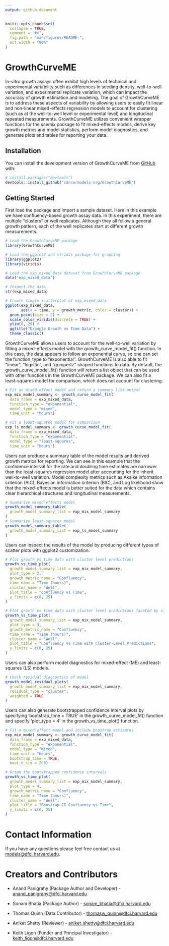 ```yaml
---
output: github_document
---
```


<!-- README.md is generated from README.Rmd. Please edit that file -->

```r
knitr::opts_chunk$set(
  collapse = TRUE,
  comment = "#>",
  fig.path = "man/figures/README-",
  out.width = "90%"
)
```

# GrowthCurveME

<!-- badges: start -->

<!-- badges: end -->

In-vitro growth assays often exhibit high levels of technical and experimental variability such as differences in seeding density, well-to-well variation, and experimental replicate variation, which can impact the accuracy of growth estimation and modeling. The goal of GrowthCurveME is to address these aspects of variability by allowing users to easily fit linear and non-linear mixed-effects regression models to account for clustering (such as at the well-to-well level or experimental level) and longitudinal repeated measurements. GrowthCurveME utilizes convenient wrapper functions for the saemix package to fit mixed-effects models, derive key growth metrics and model statistics, perform model diagnostics, and generate plots and tables for reporting your data.

## Installation

You can install the development version of GrowthCurveME from [GitHub](https://github.com/) with:

``` r
# install.packages("devtools")
devtools::install_github("cancermodels-org/GrowthCurveME")
```

## Getting Started

First load the package and import a sample dataset. Here in this example we have confluency-based growth assay data. In this experiment, there are multiple "clusters" or well replicates. Although they all follow a general growth pattern, each of the well replicates start at different growth measurements.

```r
# Load the GrowthCurveME package
library(GrowthCurveME)

# Load the ggplot2 and viridis package for graphing
library(ggplot2)
library(viridis)

# Load the exp_mixed_data dataset from GrowthCurveME package
data("exp_mixed_data")

# Inspect the data
str(exp_mixed_data)

# Create simple scatterplot of exp_mixed_data
ggplot(exp_mixed_data,
       aes(x = time, y = growth_metric, color = cluster)) +
  geom_point(size = 2) +
  scale_color_viridis(discrete = TRUE) +
  ylim(0, 25) +
  ggtitle("Example Growth vs Time Data") +
  theme_classic()

```

GrowthCurveME allows users to account for the well-to-well variation by fitting a mixed-effects model with the growth_curve_model_fit() function. In this case, the data appears to follow an exponential curve, so one can set the function_type to "exponential". GrowthCurveME is also able to fit "linear", "logistic", and "gompertz" shaped functions to data. By default, the growth_curve_model_fit() function will return a list object that can be used with other functions in the GrowthCurveME package. We can also fit a least-squares model for comparison, which does not account for clustering.

```r
# Fit an mixed-effect model and return a summary list output
exp_mix_model_summary <- growth_curve_model_fit(
  data_frame = exp_mixed_data,
  function_type = "exponential",
  model_type = "mixed",
  time_unit = "hours")

# Fit a least-squares model for comparison
exp_ls_model_summary <- growth_curve_model_fit(
  data_frame = exp_mixed_data,
  function_type = "exponential",
  model_type = "least-squares",
  time_unit = "hours")

```

Users can produce a summary table of the model results and derived growth metrics for reporting. We can see in this example that the confidence interval for the rate and doubling time estimates are narrower than the least-squares regression model after accounting for the inherit well-to-well variation. Model complexity metrics such as Akaike information criterion (AIC), Bayesian information criterion (BIC), and Log likelihood show that the mixed-effects model is better suited for the data which contains clear hierarchical structures and longitudinal measurements.

```r
# Summarize mixed-effects model
growth_model_summary_table(
  growth_model_summary_list = exp_mix_model_summary
)
# Summarize least-squares model
growth_model_summary_table(
  growth_model_summary_list = exp_ls_model_summary
)
```

Users can inspect the results of the model by producing different types of scatter plots with ggplot2 customization.

```r
# Plot growth vs time data with cluster level predictions 
growth_vs_time_plot(
  growth_model_summary_list = exp_mix_model_summary,
  plot_type = 2,
  growth_metric_name = "Confluency",
  time_name = "Time (hours)",
  cluster_name = "Well",
  plot_title = "Confluency vs Time",
  y_limits = c(0, 25)
)

# Plot growth vs time data with cluster level predictions faceted by cluster
growth_vs_time_plot(
  growth_model_summary_list = exp_mix_model_summary,
  plot_type = 3,
  growth_metric_name = "Confluency",
  time_name = "Time (hours)",
  cluster_name = "Well",
  plot_title = "Confluency vs Time with Cluster-Level Predictions",
  y_limits = c(0, 25)
)

```

Users can also perform model diagnostics for mixed-effect (ME) and least-squares (LS) models.

```r
# Check residual diagnostics of model
growth_model_residual_plots(
  growth_model_summary_list = exp_mix_model_summary,
  residual_type = "cluster",
  weighted = TRUE
)

```

Users can also generate bootstrapped confidence interval plots by specifying 'bootstrap_time = TRUE' in the growth_curve_model_fit() function and specify 'plot_type = 4' in the growth_vs_time_plot() function.

```r
# Fit a mixed-effect model and include boostrap estiamtes
exp_mix_model_summary <- growth_curve_model_fit(
  data_frame = exp_mixed_data,
  function_type = "exponential",
  model_type = "mixed",
  time_unit = "hours",
  bootstrap_time = TRUE,
  boot_n_sim = 200)

# Graph the bootstrapped confidence intervals
growth_vs_time_plot(
  growth_model_summary_list = exp_mix_model_summary,
  plot_type = 4,
  growth_metric_name = "Confluency",
  time_name = "Time (hours)",
  cluster_name = "Well",
  plot_title = "Boostrap CI Confluency vs Time",
  y_limits = c(0, 25)
)

```

# Contact Information

If you have any questions please feel free contact us at [models\@dfci.harvard.edu](mailto:models@dfci.harvard.edu).

# Creators and Contributors

-   Anand Panigrahy (Package Author and Developer) - [anand_panigrahy\@dfci.harvard.edu](mailto:anand_panigrahy@dfci.harvard.edu)

-   Sonam Bhatia (Package Author) - [sonam_bhatia\@dfci.harvard.edu](mailto:sonam_bhatia@dfci.harvard.edu)

-   Thomas Quinn (Data Contributor) - [thomasw_quinn\@dfci.harvard.edu](mailto:thomasw_quinn@dfci.harvard.edu)

-   Aniket Shetty (Reviewer) - [aniket_shetty\@dfci.harvard.edu](mailto:aniket_shetty@dfci.harvard.edu)

-   Keith Ligon (Funder and Principal Investigator) - [keith_ligon\@dfci.harvard.edu](mailto:keith_ligon@dfci.harvard.edu)
